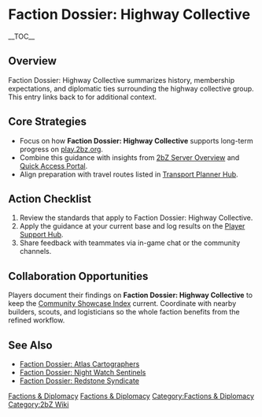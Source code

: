 {{Short description|Faction Dossier: Highway Collective summarizes history, membership expectations, and diplomatic ties surrounding the highway collective group}}
= Faction Dossier: Highway Collective =
{{2bZ Navbox}}
__TOC__

== Overview ==
Faction Dossier: Highway Collective summarizes history, membership expectations, and
diplomatic ties surrounding the highway collective group. This entry links back to
[[Category:Factions & Diplomacy|Factions & Diplomacy]] for additional context.

== Core Strategies ==
* Focus on how '''Faction Dossier: Highway Collective''' supports long-term progress on [[play.2bz.org]].
* Combine this guidance with insights from [[2bZ Server Overview]] and [[Quick Access Portal]].
* Align preparation with travel routes listed in [[Transport Planner Hub]].

== Action Checklist ==
# Review the [[Category:Factions & Diplomacy|Factions & Diplomacy]] standards that apply to Faction Dossier: Highway Collective.
# Apply the guidance at your current base and log results on the [[Player Support Hub]].
# Share feedback with teammates via in-game chat or the community channels.

== Collaboration Opportunities ==
Players document their findings on '''Faction Dossier: Highway Collective''' to keep the
[[Community Showcase Index]] current. Coordinate with nearby builders, scouts, and
logisticians so the whole faction benefits from the refined workflow.

== See Also ==
* [[Faction Dossier: Atlas Cartographers]]
* [[Faction Dossier: Night Watch Sentinels]]
* [[Faction Dossier: Redstone Syndicate]]

[[Category:Factions & Diplomacy]]
[[Category:2bZ Wiki]]
